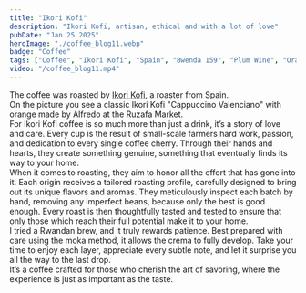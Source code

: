 ```yaml
---
title: "Ikori Kofi"
description: "Ikori Kofi, artisan, ethical and with a lot of love"
pubDate: "Jan 25 2025"
heroImage: "./coffee_blog11.webp"
badge: "Coffee"
tags: ["Coffee", "Ikori Kofi", "Spain", "Bwenda 159", "Plum Wine", "Orange Peel", "Black Tea", "Dark Chocolate", "Marzipan"]
video: "/coffee_blog11.mp4"
---
```


The coffee was roasted by [Ikori Kofi](https://ikorekofi.com/), a roaster from Spain.
<br />
On the picture you see a classic Ikori Kofi "Cappuccino Valenciano" with orange made by Alfredo at the Ruzafa Market.
<br />
For Ikori Kofi coffee is so much more than just a drink, it’s a story of love and care. Every cup is the result of small-scale farmers hard work, passion, and dedication to every single coffee cherry.
Through their hands and hearts, they create something genuine, something that eventually finds its way to your home.
<br />
When it comes to roasting, they aim to honor all the effort that has gone into it. Each origin receives a tailored roasting profile, carefully designed to bring out its unique flavors and aromas. They meticulously inspect each batch by hand, removing any imperfect beans, because only the best is good enough.
Every roast is then thoughtfully tasted and tested to ensure that only those which reach their full potential make it to your home.
<br />
I tried a Rwandan brew, and it truly rewards patience. Best prepared with care using the moka method, it allows the crema to fully develop. Take your time to enjoy each layer, appreciate every subtle note, and let it surprise you all the way to the last drop.
<br />
It’s a coffee crafted for those who cherish the art of savoring, where the experience is just as important as the taste.